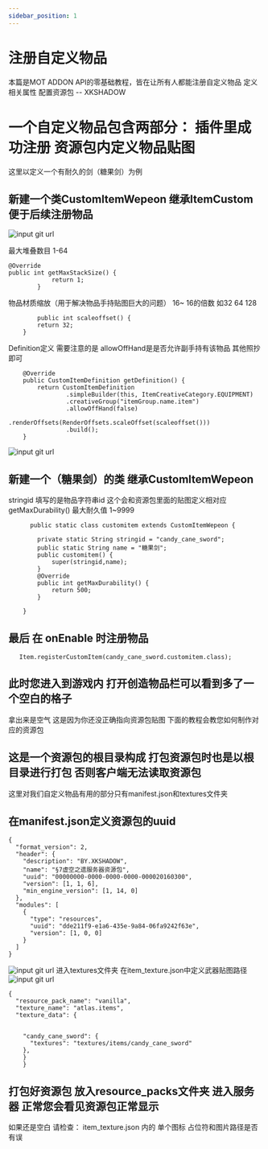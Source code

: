```yaml
---
sidebar_position: 1
---
```



# 注册自定义物品

本篇是MOT ADDON API的零基础教程，皆在让所有人都能注册自定义物品 定义相关属性 配置资源包
                      -- XKSHADOW
# 一个自定义物品包含两部分： 插件里成功注册 资源包内定义物品贴图


这里以定义一个有耐久的剑（糖果剑）为例

## 新建一个类CustomItemWepeon 继承ItemCustom 便于后续注册物品 

![input git url](/images/1.png)

最大堆叠数目 1-64

```url
@Override
public int getMaxStackSize() {
            return 1;
        }
```
物品材质缩放（用于解决物品手持贴图巨大的问题） 16~ 16的倍数 如32 64 128
```url
        public int scaleoffset() {
        return 32;
    }
```
Definition定义
需要注意的是 allowOffHand是是否允许副手持有该物品
其他照抄即可
```url
    @Override
    public CustomItemDefinition getDefinition() {
        return CustomItemDefinition
                .simpleBuilder(this, ItemCreativeCategory.EQUIPMENT)
                .creativeGroup("itemGroup.name.item")
                .allowOffHand(false)
                .renderOffsets(RenderOffsets.scaleOffset(scaleoffset()))
                .build();
    }
```

![input git url](/images/2.png)
## 新建一个（糖果剑）的类 继承CustomItemWepeon
stringid 填写的是物品字符串id 这个会和资源包里面的贴图定义相对应
getMaxDurability() 最大耐久值 1~9999
```url
      public static class customitem extends CustomItemWepeon {

        private static String stringid = "candy_cane_sword";
        public static String name = "糖果剑";
        public customitem() {
            super(stringid,name);
        }
        @Override
        public int getMaxDurability() {
            return 500;
        }

    }
```

## 最后 在 onEnable 时注册物品 
```url
   Item.registerCustomItem(candy_cane_sword.customitem.class);
```


## 此时您进入到游戏内 打开创造物品栏可以看到多了一个空白的格子
拿出来是空气 这是因为你还没正确指向资源包贴图 下面的教程会教您如何制作对应的资源包
## 这是一个资源包的根目录构成 打包资源包时也是以根目录进行打包 否则客户端无法读取资源包
这里对我们自定义物品有用的部分只有manifest.json和textures文件夹 
## 在manifest.json定义资源包的uuid
```url
{
  "format_version": 2,
  "header": {
    "description": "BY.XKSHADOW",
    "name": "§7虚空之遗服务器资源包",
    "uuid": "00000000-0000-0000-0000-000020160300",
    "version": [1, 1, 6],
    "min_engine_version": [1, 14, 0]
  },
  "modules": [
    {
      "type": "resources",
      "uuid": "dde211f9-e1a6-435e-9a84-06fa9242f63e",
      "version": [1, 0, 0]
    }
  ]
}
```
![input git url](/images/3.png)
进入textures文件夹 在item_texture.json中定义武器贴图路径
![input git url](/images/4.png)
```url
{
  "resource_pack_name": "vanilla",
  "texture_name": "atlas.items",
  "texture_data": {

	
    "candy_cane_sword": {
      "textures": "textures/items/candy_cane_sword"
    },
	}
	}
```
## 打包好资源包 放入resource_packs文件夹 进入服务器 正常您会看见资源包正常显示
如果还是空白 请检查：
item_texture.json 内的 单个图标 占位符和图片路径是否有误
